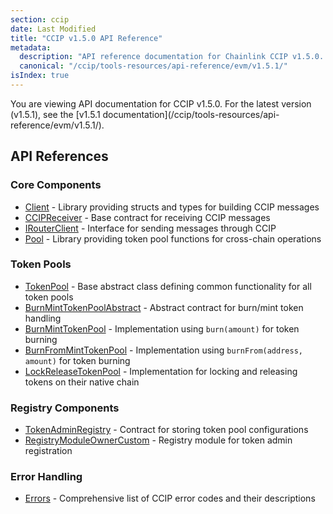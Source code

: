 ```yaml
---
section: ccip
date: Last Modified
title: "CCIP v1.5.0 API Reference"
metadata:
  description: "API reference documentation for Chainlink CCIP v1.5.0. Includes core components, token pools, registry components, and error handling for cross-chain messaging and token transfers."
  canonical: "/ccip/tools-resources/api-reference/evm/v1.5.1/"
isIndex: true
---
```



<CcipCommon callout="importCCIPPackage150" />

<Aside type="note">
  You are viewing API documentation for CCIP v1.5.0. For the latest version (v1.5.1), see the [v1.5.1
  documentation](/ccip/tools-resources/api-reference/evm/v1.5.1/).
</Aside>

## API References

### Core Components

- [Client](/ccip/tools-resources/api-reference/evm/v1.5.0/client) - Library providing structs and types for building CCIP messages
- [CCIPReceiver](/ccip/tools-resources/api-reference/evm/v1.5.0/ccip-receiver) - Base contract for receiving CCIP messages
- [IRouterClient](/ccip/tools-resources/api-reference/evm/v1.5.0/i-router-client) - Interface for sending messages through CCIP
- [Pool](/ccip/tools-resources/api-reference/evm/v1.5.0/pool) - Library providing token pool functions for cross-chain operations

### Token Pools

- [TokenPool](/ccip/tools-resources/api-reference/evm/v1.5.0/token-pool) - Base abstract class defining common functionality for all token pools
- [BurnMintTokenPoolAbstract](/ccip/tools-resources/api-reference/evm/v1.5.0/burn-mint-token-pool-abstract) - Abstract contract for burn/mint token handling
- [BurnMintTokenPool](/ccip/tools-resources/api-reference/evm/v1.5.0/burn-mint-token-pool) - Implementation using `burn(amount)` for token burning
- [BurnFromMintTokenPool](/ccip/tools-resources/api-reference/evm/v1.5.0/burn-from-mint-token-pool) - Implementation using `burnFrom(address, amount)` for token burning
- [LockReleaseTokenPool](/ccip/tools-resources/api-reference/evm/v1.5.0/lock-release-token-pool) - Implementation for locking and releasing tokens on their native chain

### Registry Components

- [TokenAdminRegistry](/ccip/tools-resources/api-reference/evm/v1.5.0/token-admin-registry) - Contract for storing token pool configurations
- [RegistryModuleOwnerCustom](/ccip/tools-resources/api-reference/evm/v1.5.0/registry-module-owner-custom) - Registry module for token admin registration

### Error Handling

- [Errors](/ccip/tools-resources/api-reference/evm/v1.5.0/errors) - Comprehensive list of CCIP error codes and their descriptions
